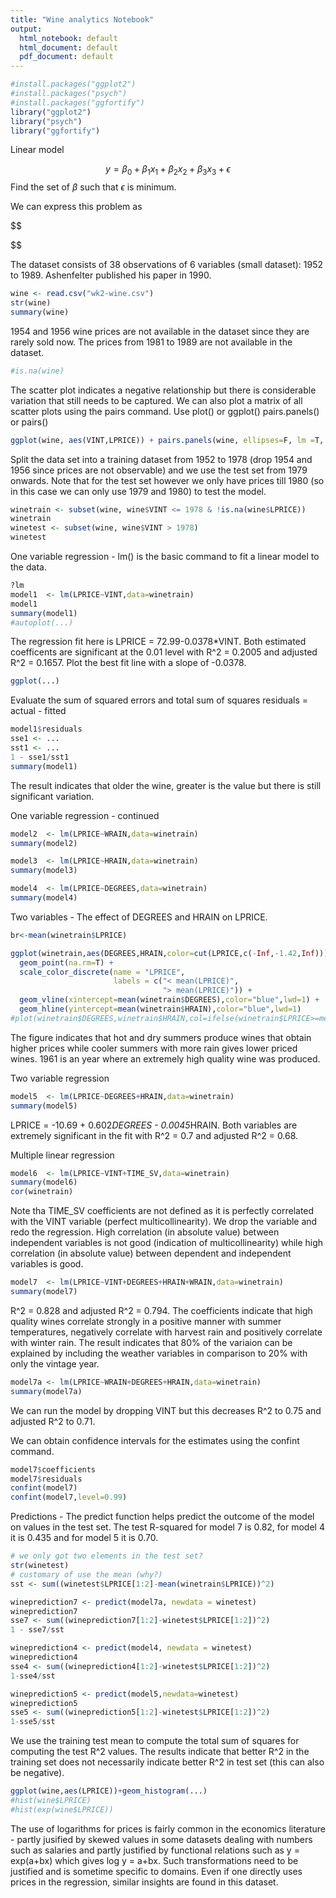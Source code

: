 ```yaml
---
title: "Wine analytics Notebook"
output:
  html_notebook: default
  html_document: default
  pdf_document: default
---
```

```r
#install.packages("ggplot2")
#install.packages("psych")
#install.packages("ggfortify")
library("ggplot2")
library("psych")
library("ggfortify")
```

Linear model

$$
y = \beta_0 + \beta_1 x_1 + \beta_2 x_2 + \beta_3 x_3 + \epsilon 
$$
Find the set of $\beta$ such that $\epsilon$ is minimum.

We can express this problem as

$$

$$


The dataset consists of 38 observations of 6 variables (small dataset): 1952 to 1989. Ashenfelter published his paper in 1990.
```r
wine <- read.csv("wk2-wine.csv")
str(wine)
summary(wine)
```

1954 and 1956 wine prices are not available in the dataset since they are rarely sold now. The prices from 1981 to 1989 are not available in the dataset.

```r
#is.na(wine)
```

The scatter plot indicates a negative relationship but there is considerable variation that still needs to be captured. We can also plot a matrix of all scatter plots using the pairs command.
Use plot() or ggplot()
    pairs.panels() or pairs()
```r
ggplot(wine, aes(VINT,LPRICE)) + pairs.panels(wine, ellipses=F, lm =T, breaks=10, hist.col="blue")
```

Split the data set into a training dataset from 1952 to 1978 (drop 1954 and 1956 since prices are not observable) and we use the test set from 1979 onwards. Note that for the test set however we only have prices till 1980 (so in this case we can only use 1979 and 1980) to test the model.

```r
winetrain <- subset(wine, wine$VINT <= 1978 & !is.na(wine$LPRICE))
winetrain
winetest <- subset(wine, wine$VINT > 1978)
winetest
```

One variable regression - lm() is the basic command to fit a linear model to the data.

```r
?lm
model1  <- lm(LPRICE~VINT,data=winetrain)
model1
summary(model1)
#autoplot(...)
```

The regression fit here is LPRICE = 72.99-0.0378*VINT. 
Both estimated coefficents are significant at the 0.01 level with R^2 = 0.2005 and adjusted R^2 = 0.1657.
Plot the best fit line with a slope of -0.0378.

```r
ggplot(...)
```

Evaluate the sum of squared errors and total sum of squares
residuals = actual - fitted
```r
model1$residuals
sse1 <- ...
sst1 <- ...
1 - sse1/sst1
summary(model1)
```

The result indicates that older the wine, greater is the value but there is still significant variation.

One variable regression - continued
```r
model2  <- lm(LPRICE~WRAIN,data=winetrain)
summary(model2)
```
```r
model3  <- lm(LPRICE~HRAIN,data=winetrain)
summary(model3)
```
```r
model4  <- lm(LPRICE~DEGREES,data=winetrain)
summary(model4)
```
Two variables - The effect of DEGREES and HRAIN on LPRICE.
```r
br<-mean(winetrain$LPRICE)

ggplot(winetrain,aes(DEGREES,HRAIN,color=cut(LPRICE,c(-Inf,-1.42,Inf)))) + 
  geom_point(na.rm=T) + 
  scale_color_discrete(name = "LPRICE",
                       labels = c("< mean(LPRICE)",
                                  "> mean(LPRICE)")) +
  geom_vline(xintercept=mean(winetrain$DEGREES),color="blue",lwd=1) +
  geom_hline(yintercept=mean(winetrain$HRAIN),color="blue",lwd=1)
#plot(winetrain$DEGREES,winetrain$HRAIN,col=ifelse(winetrain$LPRICE>=mean(winetrain$LPRICE),"red","black"))
```
The figure indicates that hot and dry summers produce wines that obtain higher prices while cooler summers with more rain gives lower priced wines. 1961 is an year where an extremely high quality wine was produced.

Two variable regression
```r
model5  <- lm(LPRICE~DEGREES+HRAIN,data=winetrain)
summary(model5)
```
LPRICE = -10.69 + 0.602*DEGREES - 0.0045*HRAIN. Both variables are extremely significant in the fit with R^2 = 0.7 and adjusted R^2 = 0.68.

Multiple linear regression
```r
model6  <- lm(LPRICE~VINT+TIME_SV,data=winetrain)
summary(model6)
cor(winetrain)
```

Note tha TIME_SV coefficients are not defined as it is perfectly correlated with the VINT variable (perfect multicollinearity). We drop the variable and redo the regression. High correlation (in absolute value) between independent variables is not good (indication of multicollinearity) while high correlation (in absolute value) between dependent and independent variables is good.

```r
model7  <- lm(LPRICE~VINT+DEGREES+HRAIN+WRAIN,data=winetrain)
summary(model7)
```

R^2 = 0.828 and adjusted R^2 = 0.794. The coefficients indicate that high quality wines correlate strongly in a positive manner with summer temperatures, negatively correlate with harvest rain and positively correlate with winter rain. The result indicates that 80% of the variaion can be explained by including the weather variables in comparison to 20% with only the vintage year.

```r
model7a <- lm(LPRICE~WRAIN+DEGREES+HRAIN,data=winetrain)
summary(model7a)
```
We can run the model by dropping VINT but this decreases R^2 to 0.75 and adjusted R^2 to 0.71.

We can obtain confidence intervals for the estimates using the confint command.
```r
model7$coefficients
model7$residuals
confint(model7)
confint(model7,level=0.99)
```
Predictions - The predict function helps predict the outcome of the model on values in the test set. The test R-squared for model 7 is 0.82, for model 4 it is 0.435 and for model 5 it is 0.70.
```r
# we only got two elements in the test set?
str(winetest)
# customary of use the mean (why?)
sst <- sum((winetest$LPRICE[1:2]-mean(winetrain$LPRICE))^2)

wineprediction7 <- predict(model7a, newdata = winetest)
wineprediction7
sse7 <- sum((wineprediction7[1:2]-winetest$LPRICE[1:2])^2)
1 - sse7/sst

wineprediction4 <- predict(model4, newdata = winetest)
wineprediction4
sse4 <- sum((wineprediction4[1:2]-winetest$LPRICE[1:2])^2)
1-sse4/sst

wineprediction5 <- predict(model5,newdata=winetest)
wineprediction5
sse5 <- sum((wineprediction5[1:2]-winetest$LPRICE[1:2])^2)
1-sse5/sst
```
We use the training test mean to compute the total sum of squares for computing the test R^2 values. The results indicate that better R^2 in the training set does not necessarily indicate better R^2 in test set (this can also be negative). 
```r
ggplot(wine,aes(LPRICE))+geom_histogram(...)
#hist(wine$LPRICE)
#hist(exp(wine$LPRICE))
```
The use of logarithms for prices is fairly common in the economics literature - partly jusified by skewed values in some datasets dealing with numbers such as salaries and partly justified by functional relations such as y = exp(a+bx) which gives log y = a+bx. Such transformations need to be justified and is sometime specific to domains. Even if one directly uses prices in the regression, similar insights are found in this dataset. 
